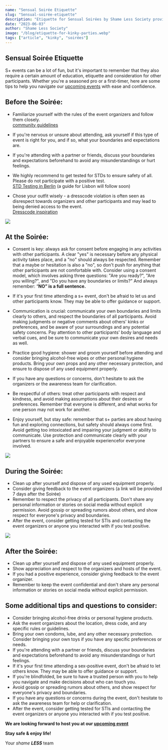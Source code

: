---
name: "Sensual Soirée Etiquette"
slug: "Sensual-soirée-etiquette"
description: "Etiquette for Sensual Soirées by Shame Less Society provides a comprehensive guide on how to navigate sex-positive events with respect and consideration. It emphasizes the importance of consent, communication, hygiene, and safety, while ensuring attendees uphold the values of the sex-positive community."
date: "2023-06-03"
author: "Shame Less Society"
image: "/blog/etiquette-for-kinky-parties.webp"
tags: ["article", "kinky", "soirées"]
---

## Sensual Soirée Etiquette

S+ events can be a lot of fun, but it's important to remember that they also require a certain amount of education, etiquette and consideration for other participants. Whether you're a seasoned pro or a first-timer, here are some tips to help you navigate our [upcoming events](https://www.shame-less-society.com/events) with ease and confidence.

## Before the Soirée:

- Familiarize yourself with the rules of the event organizers and follow them closely. <br/> [community guidelines](https://www.shame-less-society.com)

- If you're nervous or unsure about attending, ask yourself if this type of event is right for you, and if so, what your boundaries and expectations are.

- If you're attending with a partner or friends, discuss your boundaries and expectations beforehand to avoid any misunderstandings or hurt feelings.
- We highly recommend to get tested for STDs to ensure safety of all. Please do not participate with a positive test. <br/> [STD Testing in Berlin]() (a guide for Lisbon will follow soon)
- Chose your outfit wisely - a dresscode violation is often seen as disrespect towards organizers and other participants and may lead to being denied access to the event. <br/> [Dresscode inspiration]()

![](https://www.dropbox.com/scl/fi/s74f31qk4crjewg416zvl/JuleAmeliePhotography_shameless-9274.jpg?rlkey=p9hnvb5nd83xlj5yuxa3a81jc&dl=0)

## At the Soirée:

- Consent is key: always ask for consent before engaging in any activities with other participants. A clear "yes" is necessary before any physical activity takes place, and a "no" should always be respected. Remember that a maybe or hesitation is also a "no", so don't push for anything that other participants are not comfortable with. Consider using a consent model, which involves asking three questions: "Are you ready?", "Are you willing?", and "Do you have any boundaries or limits?” And always remember: “**NO” is a full sentence.**

- If it's your first time attending a s+ event, don't be afraid to let us and other participants know. They may be able to offer guidance or support.
- Communication is crucial: communicate your own boundaries and limits clearly to others, and respect the boundaries of all participants. Avoid making judgments or negative comments about others' kinks or preferences, and be aware of your surroundings and any potential safety concerns. Pay attention to other participants' body language and verbal cues, and be sure to communicate your own desires and needs as well.
- Practice good hygiene: shower and groom yourself before attending and consider bringing alcohol-free wipes or other personal hygiene products. Bring your own props and any other necessary protection, and ensure to dispose of any used equipment properly.
- If you have any questions or concerns, don't hesitate to ask the organizers or the awareness team for clarification.
- Be respectful of others: treat other participants with respect and kindness, and avoid making assumptions about their desires or preferences. Remember that everyone is different, and what works for one person may not work for another.
- Enjoy yourself, but stay safe: remember that s+ parties are about having fun and exploring connections, but safety should always come first. Avoid getting too intoxicated and impairing your judgment or ability to communicate. Use protection and communicate clearly with your partners to ensure a safe and enjoyable experiencefor everyone involved.

![](https://www.dropbox.com/scl/fi/ojbdu0a9celi2sjhdstke/JuleAmeliePhotography_shameless-9481.jpg?dl=0&rlkey=g79ng5v2kg2grcx6lsn1am6sz)

## During the Soirée:

- Clean up after yourself and dispose of any used equipment properly.
- Consider giving feedback to the event organizers (a link will be provided 7 days after the Soirée)
- Remember to respect the privacy of all participants. Don't share any personal information or stories on social media without explicit permission. Avoid gossip or spreading rumors about others, and show respect for everyone's privacy and boundaries.
- After the event, consider getting tested for STIs and contacting the event organizers or anyone you interacted with if you test positive.

![](https://www.dropbox.com/scl/fi/4tvijbhzv1lo6vuups21f/JuleAmeliePhotography_shamelesssociety-7255.jpg?dl=0&rlkey=2biyn8524qfn5lddr9scpq78s)

## After the Soirée:

- Clean up after yourself and dispose of any used equipment properly.
- Show appreciation and respect to the organizers and hosts of the event.
- If you had a positive experience, consider giving feedback to the event organizer.
- Remember to keep the event confidential and don't share any personal information or stories on social media without explicit permission.

## Some additional tips and questions to consider:

- Consider bringing alcohol-free drinks or personal hygiene products.
- Ask the event organizers about the location, dress code, and any specific rules or guidelines.
- Bring your own condoms, lube, and any other necessary protection. Consider bringing your own toys if you have any specific preferences or needs.
- If you're attending with a partner or friends, discuss your boundaries and expectations beforehand to avoid any misunderstandings or hurt feelings.
- If it's your first time attending a sex-positive event, don't be afraid to let others know. They may be able to offer guidance or support.
- If you're blindfolded, be sure to have a trusted person with you to help you navigate and make decisions about who can touch you.
- Avoid gossip or spreading rumors about others, and show respect for everyone's privacy and boundaries.
- If you have any questions or concerns during the event, don't hesitate to ask the awareness team for help or clarification.
- After the event, consider getting tested for STIs and contacting the event organizers or anyone you interacted with if you test positive.

**We are looking forward to host you at our [upcoming event](https://www.shame-less-society.com/events)**

**Stay safe & enjoy life!**

Your _shame_ **_LESS_** team
